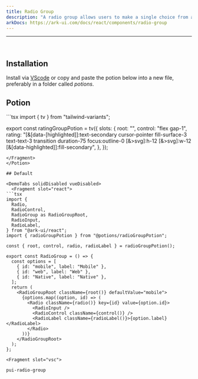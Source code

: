 ```yaml
---
title: Radio Group
description: "A radio group allows users to make a single choice from a selected number of options"
arkDocs: https://ark-ui.com/docs/react/components/radio-group
---
```

---


<div class="p-4 w-full flex justify-center items-center bg-surface-2 rounded-md">
    <div className="not-prose flex items-center w-full justify-center">
      <RadioGroup client:only="react"/>
    </div>
</div>

<br />

## Installation

Install via [VScode](/docs/getting-started/vsc) or copy and paste the potion below into a new file, preferably in a folder called *potions*.

## Potion 

<Potion>
<Fragment slot="contentSlot">
```tsx
import { tv } from "tailwind-variants";

export const ratingGroupPotion = tv({
  slots: {
    root: "",
    control: "flex gap-1",
    rating:
      "[&[data-[highlighted]]:text-secondary cursor-pointer fill-surface-3 text-text-3 transition duration-75  focus:outline-0 [&>svg]:h-12 [&>svg]:w-12 [&[data-highlighted]]:fill-secondary",
  },
});

```
</Fragment>
</Potion>

## Default 

<DemoTabs solidDisabled vueDisabled>
  <Fragment slot="react">
```tsx
import {
  Radio,
  RadioControl,
  RadioGroup as RadioGroupRoot,
  RadioInput,
  RadioLabel,
} from "@ark-ui/react";
import { radioGroupPotion } from "@potions/radioGroupPotion";

const { root, control, radio, radioLabel } = radioGroupPotion();

export const RadioGroup = () => {
  const options = [
    { id: "mobile", label: "Mobile" },
    { id: "web", label: "Web" },
    { id: "Native", label: "Native" },
  ];
  return (
    <RadioGroupRoot className={root()} defaultValue="mobile">
      {options.map((option, id) => (
        <Radio className={radio()} key={id} value={option.id}>
          <RadioInput />
          <RadioControl className={control()} />
          <RadioLabel className={radioLabel()}>{option.label}</RadioLabel>
        </Radio>
      ))}
    </RadioGroupRoot>
  );
};

```
  </Fragment>

    <Fragment slot="vsc">
```bash
pui-radio-group
```
  </Fragment>
</DemoTabs>

